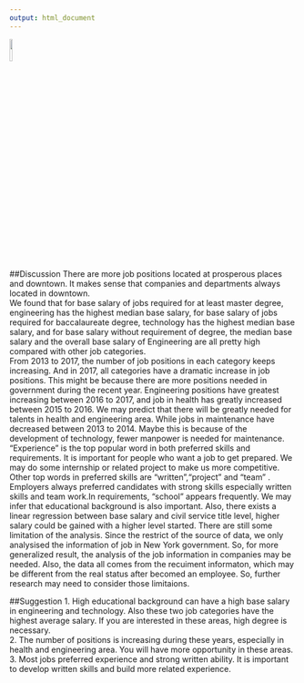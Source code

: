 ```yaml
---
output: html_document
---
```


<img src="image/job_icon2.png" style="width:10%">

##Discussion
There are more job positions located at prosperous places and downtown. It makes sense that companies and departments always located in downtown.  
We found that for base salary of jobs required for at least master degree, engineering has the highest median base salary, for base salary of jobs required for baccalaureate degree, technology has the highest median base salary, and for base salary without requirement of degree, the median base salary and the overall base salary of Engineering are all pretty high compared with other job categories.   
From 2013 to 2017, the number of job positions in each category keeps increasing. And in 2017, all categories have a dramatic increase in job positions. This might be because there are more positions needed in government during the recent year.  Engineering positions have greatest increasing between 2016 to 2017, and job in health has greatly increased between 2015 to 2016. We may predict that there will be greatly needed for talents in health and engineering area. While jobs in maintenance have decreased between 2013 to 2014. Maybe this is because of the development of technology, fewer manpower is needed for maintenance.  
"Experience" is the top popular word in both preferred skills and requirements. It is important for people who want a job to get prepared. We may do some internship or related project to make us more competitive. Other top words in preferred skills are "written","project" and "team" . Employers always preferred candidates with strong skills especially written skills and team work.In requirements, "school" appears frequently. We may infer that educational background is also important. Also, there exists a linear regression between base salary and civil service title level, higher salary could be gained with a higher level started. 
There are still some limitation of the analysis. Since the restrict of the source of data, we only analysised the information of job in New York government. So, for more generalized result, the analysis of the job information in companies may be needed. Also, the data all comes from the recuiment informaton, which may be different from the real status after becomed an employee. So, further research may need to consider those limitaions.


##Suggestion
1. High educational background can have a high base salary in engineering and technology.  Also these two job categories have the highest average salary. If you are interested in these areas, high degree is necessary.   
2. The number of positions is increasing during these years, especially in health and engineering area. You will have more opportunity in these areas.   
3. Most jobs preferred experience and strong written ability. It is important to develop written skills and build more related experience.  

